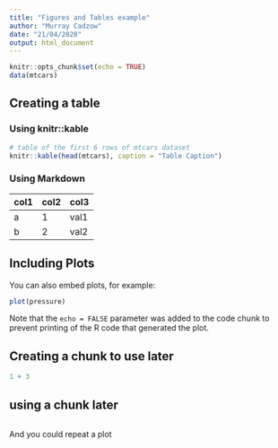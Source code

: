 ```yaml
---
title: "Figures and Tables example"
author: "Murray Cadzow"
date: "21/04/2020"
output: html_document
---
```


```r
knitr::opts_chunk$set(echo = TRUE)
data(mtcars)
```

## Creating a table

### Using knitr::kable

```r
# table of the first 6 rows of mtcars dataset
knitr::kable(head(mtcars), caption = "Table Caption")
```

### Using Markdown

col1 | col2 | col3
---|---|---
a | 1 | val1
b | 2 | val2

## Including Plots

You can also embed plots, for example:

```r
plot(pressure)
```

Note that the `echo = FALSE` parameter was added to the code chunk to prevent printing of the R code that generated the plot.


## Creating a chunk to use later

```r
1 + 3
```



## using a chunk later
```r
```

And you could repeat a plot
```r
```


